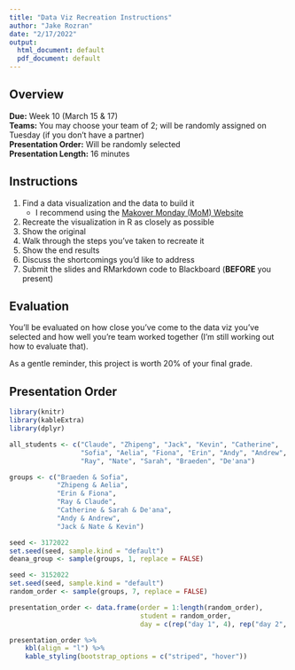 ```yaml
---
title: "Data Viz Recreation Instructions"
author: "Jake Rozran"
date: "2/17/2022"
output:
  html_document: default
  pdf_document: default
---
```


## Overview


**Due:**                 Week 10 (March 15 & 17)  
**Teams:**               You may choose your team of 2; will be randomly 
assigned on Tuesday (if you don't have a partner)  
**Presentation Order:**  Will be randomly selected  
**Presentation Length:** 16 minutes  

## Instructions

1. Find a data visualization and the data to build it 
    - I recommend using the 
    [Makover Monday (MoM) Website](https://www.makeovermonday.co.uk/data/)
2. Recreate the visualization in R as closely as possible
3. Show the original
4. Walk through the steps you've taken to recreate it
5. Show the end results
6. Discuss the shortcomings you'd like to address
7. Submit the slides and RMarkdown code to Blackboard (**BEFORE** you present)

## Evaluation

You'll be evaluated on how close you've come to the data viz you've selected 
and how well you're team worked together (I'm still working out how to evaluate 
that). 

As a gentle reminder, this project is worth 20% of your final grade. 

## Presentation Order

```r
library(knitr)
library(kableExtra)
library(dplyr)

all_students <- c("Claude", "Zhipeng", "Jack", "Kevin", "Catherine",
                  "Sofia", "Aelia", "Fiona", "Erin", "Andy", "Andrew", 
                  "Ray", "Nate", "Sarah", "Braeden", "De'ana")

groups <- c("Braeden & Sofia", 
            "Zhipeng & Aelia",
            "Erin & Fiona", 
            "Ray & Claude",
            "Catherine & Sarah & De'ana", 
            "Andy & Andrew",
            "Jack & Nate & Kevin")

seed <- 3172022
set.seed(seed, sample.kind = "default")
deana_group <- sample(groups, 1, replace = FALSE)

seed <- 3152022
set.seed(seed, sample.kind = "default")
random_order <- sample(groups, 7, replace = FALSE)

presentation_order <- data.frame(order = 1:length(random_order),
                                 student = random_order,
                                 day = c(rep("day 1", 4), rep("day 2", 3)))

presentation_order %>% 
    kbl(align = "l") %>% 
    kable_styling(bootstrap_options = c("striped", "hover"))
```

